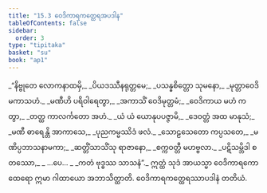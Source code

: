 ```yaml
---
title: "15.3 ဝေဒိကာရကတ္ထေရအပဒါန"
tableOfContents: false
sidebar:
  order: 3
type: "tipitaka"
basket: "su"
book: "ap1"
---
```



<DynamicBreadcrumb />

<Division number="10" book="ap1" e="ch" v="20" p="189">

<Paragraph number="2291" type="verses" book="ap1">
_“နိဗ္ဗုတေ လောကနာထမှိ,_  
_ပိယဒဿီနရုတ္တမေ;_  
_ပသန္နစိတ္တော သုမနော,_  
_မုတ္တာဝေဒိမကာသဟံ._  

</Paragraph>

</Division>
<Division number="11" book="ap1" e="ch" v="20" p="189">

<Paragraph number="2292" type="verses" book="ap1">
_မဏီဟိ ပရိဝါရေတွာ,_  
_အကာသိံ ဝေဒိမုတ္တမံ;_  
_ဝေဒိကာယ မဟံ ကတွာ,_  
_တတ္ထ ကာလင်္ကတော အဟံ._  

</Paragraph>

</Division>
<Division number="12" book="ap1" e="ch" v="20" p="189">

<Paragraph number="2293" type="verses" book="ap1">
_ယံ ယံ ယောနုပပဇ္ဇာမိ,_  
_ဒေဝတ္တံ အထ မာနုသံ;_  
_မဏီ ဓာရေန္တိ အာကာသေ,_  
_ပုညကမ္မဿိဒံ ဖလံ._  

</Paragraph>

</Division>
<Division number="13" book="ap1" e="ch" v="20" p="189">

<Paragraph number="2294" type="verses" book="ap1">
_သောဠသေတော ကပ္ပသတေ,_  
_မဏိပ္ပဘာသနာမကာ;_  
_ဆတ္တိံသာသိံသု ရာဇာနော,_  
_စက္ကဝတ္တီ မဟဗ္ဗလာ._  

</Paragraph>

</Division>
<Division number="14" book="ap1" e="ch" v="20" p="189">

<Paragraph number="2295" type="verses" book="ap1">
_ပဋိသမ္ဘိဒါ စတဿော,_  
_ …ပေ… _  
_ကတံ ဗုဒ္ဓဿ သာသနံ”._  

</Paragraph>

<Paragraph number="2296" book="ap1">
ဣတ္ထံ သုဒံ အာယသ္မာ ဝေဒိကာရကော ထေရော ဣမာ ဂါထာယော အဘာသိတ္ထာတိ.

</Paragraph>
</Division>

<Paragraph number="2297" type="center" book="ap1">
ဝေဒိကာရကတ္ထေရဿာပဒါနံ တတိယံ.
</Paragraph>